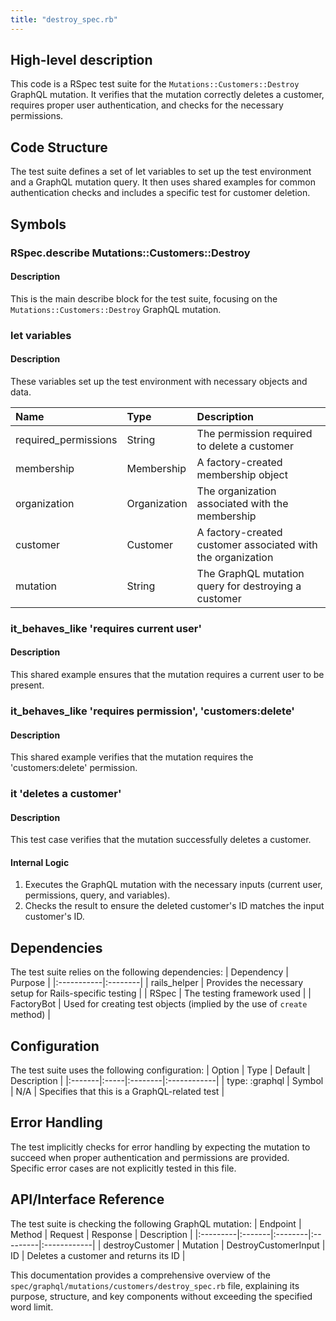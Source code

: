 ```yaml
---
title: "destroy_spec.rb"
---
```


## High-level description
This code is a RSpec test suite for the `Mutations::Customers::Destroy` GraphQL mutation. It verifies that the mutation correctly deletes a customer, requires proper user authentication, and checks for the necessary permissions.

## Code Structure
The test suite defines a set of let variables to set up the test environment and a GraphQL mutation query. It then uses shared examples for common authentication checks and includes a specific test for customer deletion.

## Symbols

### RSpec.describe Mutations::Customers::Destroy
#### Description
This is the main describe block for the test suite, focusing on the `Mutations::Customers::Destroy` GraphQL mutation.

### let variables
#### Description
These variables set up the test environment with necessary objects and data.

| Name | Type | Description |
|:-----|:-----|:------------|
| required_permissions | String | The permission required to delete a customer |
| membership | Membership | A factory-created membership object |
| organization | Organization | The organization associated with the membership |
| customer | Customer | A factory-created customer associated with the organization |
| mutation | String | The GraphQL mutation query for destroying a customer |

### it_behaves_like 'requires current user'
#### Description
This shared example ensures that the mutation requires a current user to be present.

### it_behaves_like 'requires permission', 'customers:delete'
#### Description
This shared example verifies that the mutation requires the 'customers:delete' permission.

### it 'deletes a customer'
#### Description
This test case verifies that the mutation successfully deletes a customer.

#### Internal Logic
1. Executes the GraphQL mutation with the necessary inputs (current user, permissions, query, and variables).
2. Checks the result to ensure the deleted customer's ID matches the input customer's ID.

## Dependencies
The test suite relies on the following dependencies:
| Dependency | Purpose |
|:-----------|:--------|
| rails_helper | Provides the necessary setup for Rails-specific testing |
| RSpec | The testing framework used |
| FactoryBot | Used for creating test objects (implied by the use of `create` method) |

## Configuration
The test suite uses the following configuration:
| Option | Type | Default | Description |
|:-------|:-----|:--------|:------------|
| type: :graphql | Symbol | N/A | Specifies that this is a GraphQL-related test |

## Error Handling
The test implicitly checks for error handling by expecting the mutation to succeed when proper authentication and permissions are provided. Specific error cases are not explicitly tested in this file.

## API/Interface Reference
The test suite is checking the following GraphQL mutation:
| Endpoint | Method | Request | Response | Description |
|:---------|:-------|:--------|:---------|:------------|
| destroyCustomer | Mutation | DestroyCustomerInput | ID | Deletes a customer and returns its ID |

This documentation provides a comprehensive overview of the `spec/graphql/mutations/customers/destroy_spec.rb` file, explaining its purpose, structure, and key components without exceeding the specified word limit.